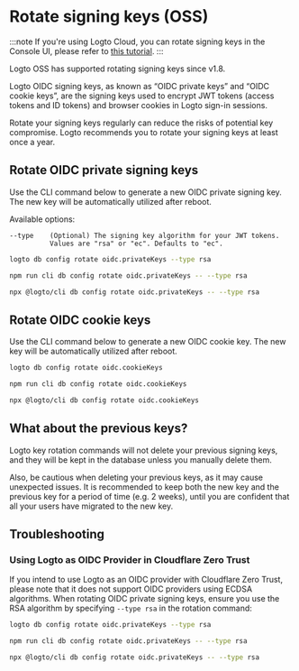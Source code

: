 
# Rotate signing keys (OSS)

:::note
If you're using Logto Cloud, you can rotate signing keys in the Console UI, please refer to [this tutorial](/developer/signing-keys/#rotate-signing-keys-from-console-ui).
:::

Logto OSS has supported rotating signing keys since v1.8.

Logto OIDC signing keys, as known as “OIDC private keys” and “OIDC cookie keys”, are the signing keys used to encrypt JWT tokens (access tokens and ID tokens) and browser cookies in Logto sign-in sessions.

Rotate your signing keys regularly can reduce the risks of potential key compromise. Logto recommends you to rotate your signing keys at least once a year.

## Rotate OIDC private signing keys

Use the CLI command below to generate a new OIDC private signing key. The new key will be automatically utilized after reboot.

Available options:

```
--type    (Optional) The signing key algorithm for your JWT tokens.
          Values are "rsa" or "ec". Defaults to "ec".
```

<Tabs groupId="cmd">

  <TabItem value="cli" label="CLI">

```bash
logto db config rotate oidc.privateKeys --type rsa
```

  </TabItem>
  <TabItem value="Local" label="local">

```bash
npm run cli db config rotate oidc.privateKeys -- --type rsa
```

  </TabItem>
  <TabItem value="npx" label="npx">

```bash
npx @logto/cli db config rotate oidc.privateKeys -- --type rsa
```

  </TabItem>

</Tabs>

## Rotate OIDC cookie keys

Use the CLI command below to generate a new OIDC cookie key. The new key will be automatically utilized after reboot.

<Tabs groupId="cmd">

  <TabItem value="cli" label="CLI">

```bash
logto db config rotate oidc.cookieKeys
```

  </TabItem>
  <TabItem value="Local" label="local">

```bash
npm run cli db config rotate oidc.cookieKeys
```

  </TabItem>
  <TabItem value="npx" label="npx">

```bash
npx @logto/cli db config rotate oidc.cookieKeys
```

  </TabItem>

</Tabs>

## What about the previous keys?

Logto key rotation commands will not delete your previous signing keys, and they will be kept in the database unless you manually delete them.

Also, be cautious when deleting your previous keys, as it may cause unexpected issues. It is recommended to keep both the new key and the previous key for a period of time (e.g. 2 weeks), until you are confident that all your users have migrated to the new key.

## Troubleshooting

### Using Logto as OIDC Provider in Cloudflare Zero Trust

If you intend to use Logto as an OIDC provider with Cloudflare Zero Trust, please note that it does not support OIDC providers using ECDSA algorithms. When rotating OIDC private signing keys, ensure you use the RSA algorithm by specifying `--type rsa` in the rotation command:

<Tabs groupId="cmd-cloudflare-zero-trust">
  <TabItem value="cli" label="CLI">

```bash
logto db config rotate oidc.privateKeys --type rsa
```

  </TabItem>
  <TabItem value="Local" label="local">

```bash
npm run cli db config rotate oidc.privateKeys -- --type rsa
```

  </TabItem>
  <TabItem value="npx" label="npx">

```bash
npx @logto/cli db config rotate oidc.privateKeys -- --type rsa
```

  </TabItem>
</Tabs>
